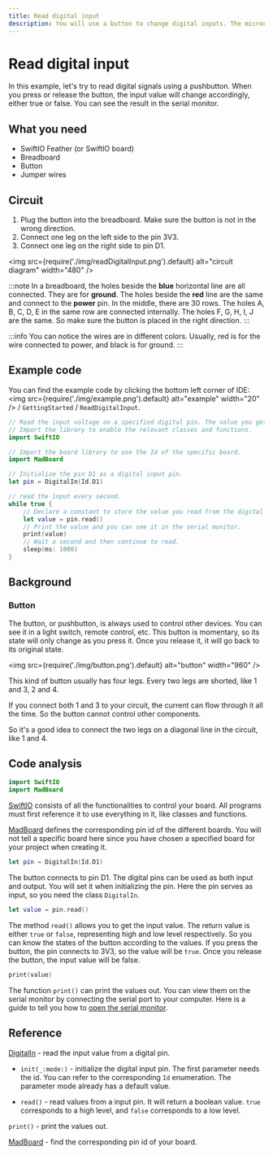 ```yaml
---
title: Read digital input
description: You will use a button to change digital inputs. The microcontroller reads the value and prints it on the serial monitor. 
---
```


# Read digital input

In this example, let's try to read digital signals using a pushbutton. When you press or release the button, the input value will change accordingly, either true or false. You can see the result in the serial monitor.

## What you need

- SwiftIO Feather (or SwiftIO board)
- Breadboard
- Button
- Jumper wires

## Circuit

1. Plug the button into the breadboard. Make sure the button is not in the wrong direction.
2. Connect one leg on the left side to the pin 3V3. 
3. Connect one leg on the right side to pin D1. 


<img
  src={require('./img/readDigitalInput.png').default}
  alt="circuit diagram" width="480"
/>

:::note
In a breadboard, the holes beside the **blue** horizontal line are all connected. They are for **ground**. The holes beside the **red** line are the same and connect to the **power** pin. In the middle, there are 30 rows. The holes A, B, C, D, E in the same row are connected internally. The holes F, G, H, I, J are the same. So make sure the button is placed in the right direction.
:::

:::info
You can notice the wires are in different colors. Usually, red is for the wire connected to power, and black is for ground.
:::



## Example code

You can find the example code by clicking the bottom left corner of IDE: <img
  src={require('./img/example.png').default}
  alt="example" width="20"
/> / `GettingStarted` / `ReadDigitalInput`.

``` swift
// Read the input voltage on a specified digital pin. The value you get will be either true or false.
// Import the library to enable the relevant classes and functions.
import SwiftIO

// Import the board library to use the Id of the specific board.
import MadBoard

// Initialize the pin D1 as a digital input pin.
let pin = DigitalIn(Id.D1)

// read the input every second.
while true {
    // Declare a constant to store the value you read from the digital pin.
    let value = pin.read()
    // Print the value and you can see it in the serial monitor.
    print(value)
    // Wait a second and then continue to read.
    sleep(ms: 1000)
}
```

## Background

### Button

The button, or pushbutton, is always used to control other devices. You can see it in a light switch, remote control, etc. This button is momentary, so its state will only change as you press it. Once you release it, it will go back to its original state.


<img
  src={require('./img/button.png').default}
  alt="button" width="960"
/>

This kind of button usually has four legs. Every two legs are shorted, like 1 and 3, 2 and 4. 

If you connect both 1 and 3 to your circuit, the current can flow through it all the time. So the button cannot control other components.

So it's a good idea to connect the two legs on a diagonal line in the circuit, like 1 and 4.



## Code analysis

``` swift
import SwiftIO
import MadBoard
```

[SwiftIO](https://swiftioapi.madmachine.io/) consists of all the functionalities to control your board. All programs must first reference it to use everything in it, like classes and functions.

[MadBoard](https://github.com/madmachineio/MadBoards) defines the corresponding pin id of the different boards. You will not tell a specific board here since you have chosen a specified board for your project when creating it.

``` swift
let pin = DigitalIn(Id.D1)
```
The button connects to pin D1. The digital pins can be used as both input and output. You will set it when initializing the pin. Here the pin serves as input, so you need the class `DigitalIn`.

``` swift
let value = pin.read()
```

The method `read()` allows you to get the input value. The return value is either `true` or `false`, representing high and low level respectively. So you can know the states of the button according to the values. If you press the button, the pin connects to 3V3, so the value will be `true`. Once you release the button, the input value will be false.

``` swift
print(value)
```
The function `print()` can print the values out. You can view them on the serial monitor by connecting the serial port to your computer. Here is a guide to tell you how to [open the serial monitor](../../../../overview/advanced/serial-debug#step-3-open-serial-monitor).

## Reference

[DigitalIn](https://swiftioapi.madmachine.io/Classes/DigitalIn.html) - read the input value from a digital pin.

- `init(_:mode:)` - initialize the digital input pin. The first parameter needs the id. You can refer to the corresponding `Id` enumeration. The parameter mode already has a default value.

- `read()` - read values from a input pin. It will return a boolean value. `true` corresponds to a high level, and `false` corresponds to a low level.

`print()` - print the values out.

[MadBoard](https://github.com/madmachineio/MadBoards) - find the corresponding pin id of your board.